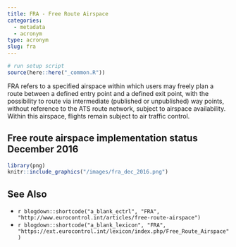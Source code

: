 ```yaml
---
title: FRA - Free Route Airspace
categories:
  - metadata
  - acronym
type: acronym
slug: fra
---
```

```r
# run setup script
source(here::here("_common.R"))
```

FRA refers to a  specified airspace within which users may freely plan
a route between a defined entry point and a defined exit point,
with the possibility to route via intermediate (published or unpublished)
way points, without reference to the ATS route network,
subject to airspace availability.
Within this airspace, flights remain subject to air traffic control.


## Free route airspace implementation status December 2016

```r
library(png)
knitr::include_graphics("/images/fra_dec_2016.png")
```


## See Also

* `r blogdown::shortcode("a_blank_ectrl", "FRA", "http://www.eurocontrol.int/articles/free-route-airspace")`
* `r blogdown::shortcode("a_blank_lexicon", "FRA", "https://ext.eurocontrol.int/lexicon/index.php/Free_Route_Airspace")`
